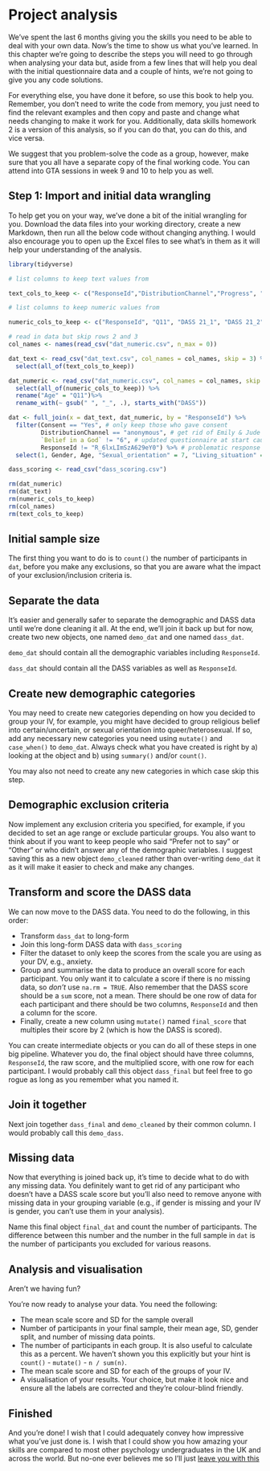 # Project analysis

We've spent the last 6 months giving you the skills you need to be able to deal with your own data. Now's the time to show us what you've learned. In this chapter we're going to describe the steps you will need to go through when analysing your data but, aside from a few lines that will help you deal with the initial questionnaire data and a couple of hints, we're not going to give you any code solutions. 

For everything else, you have done it before, so use this book to help you. Remember, you don't need to write the code from memory, you just need to find the relevant examples and then copy and paste and change what needs changing to make it work for you. Additionally, data skills homework 2 is a version of this analysis, so if you can do that, you can do this, and vice versa.

We suggest that you problem-solve the code as a group, however, make sure that you all have a separate copy of the final working code. You can attend into GTA sessions in week 9 and 10 to help you as well.

## Step 1: Import and initial data wrangling

To help get you on your way, we've done a bit of the initial wrangling for you. Download the data files into your working directory, create a new Markdown, then run all the below code without changing anything. I would also encourage you to open up the Excel files to see what's in them as it will help your understanding of the analysis.

```r
library(tidyverse)

# list columns to keep text values from

text_cols_to_keep <- c("ResponseId","DistributionChannel","Progress", "Finished", "Consent", "Gender", "Sexual orientation", "Living situation", "Belief in a God")

# list columns to keep numeric values from

numeric_cols_to_keep <- c("ResponseId", "Q11", "DASS 21_1",	"DASS 21_2",	"DASS 21_3",	"DASS 21_4",	"DASS 21_5",	"DASS 21_6",	"DASS 21_7",	"DASS 21_8",	"DASS 21_9",	"DASS 21_10",	"DASS 21_11",	"DASS 21_12",	"DASS 21_13", "DASS 21_14",	"DASS 21_15",	"DASS 21_16",	"DASS 21_17",	"DASS 21_18",	"DASS 21_19",	"DASS 21_20",	"DASS 21_21") 

# read in data but skip rows 2 and 3
col_names <- names(read_csv("dat_numeric.csv", n_max = 0))

dat_text <- read_csv("dat_text.csv", col_names = col_names, skip = 3) %>%
  select(all_of(text_cols_to_keep))

dat_numeric <- read_csv("dat_numeric.csv", col_names = col_names, skip = 3) %>%
  select(all_of(numeric_cols_to_keep)) %>%
  rename("Age" = "Q11")%>%
  rename_with(~ gsub(" ", "_", .), starts_with("DASS"))

dat <- full_join(x = dat_text, dat_numeric, by = "ResponseId") %>%
  filter(Consent == "Yes", # only keep those who gave consent
         DistributionChannel == "anonymous", # get rid of Emily & Jude preview data
         `Belief in a God` != "6", # updated questionnaire at start caused bug in response
         ResponseId != "R_6lxLImSzA629eY0") %>% # problematic response pattern
  select(1, Gender, Age, "Sexual_orientation" = 7, "Living_situation" = 8, "Belief_god" = 9, 11:31)

dass_scoring <- read_csv("dass_scoring.csv")

rm(dat_numeric)
rm(dat_text)
rm(numeric_cols_to_keep)
rm(col_names)
rm(text_cols_to_keep)

```

## Initial sample size

The first thing you want to do is to `count()` the number of participants in `dat`, before you make any exclusions, so that you are aware what the impact of your exclusion/inclusion criteria is.

## Separate the data

It's easier and generally safer to separate the demographic and DASS data until we're done cleaning it all. At the end, we'll join it back up but for now, create two new objects, one named `demo_dat` and one named `dass_dat`. 

`demo_dat` should contain all the demographic variables including `ResponseId`. 

`dass_dat` should contain all the DASS variables as well as `ResponseId`.

## Create new demographic categories

You may need to create new categories depending on how you decided to group your IV, for example, you might have decided to group religious belief into certain/uncertain, or sexual orientation into queer/heterosexual. If so, add any necessary new categories you need using `mutate()` and `case_when()` to `demo_dat`. Always check what you have created is right by a) looking at the object and b) using `summary()` and/or `count()`.

You may also not need to create any new categories in which case skip this step.

## Demographic exclusion criteria

Now implement any exclusion criteria you specified, for example, if you decided to set an age range or exclude particular groups. You also want to think about if you want to keep people who said "Prefer not to say" or "Other" or who didn't answer any of the demographic variables. I suggest saving this as a new object `demo_cleaned` rather than over-writing `demo_dat` it as it will make it easier to check and make any changes.

## Transform and score the DASS data

We can now move to the DASS data. You need to do the following, in this order:

* Transform `dass_dat` to long-form
* Join this long-form DASS data with `dass_scoring`
* Filter the dataset to only keep the scores from the scale you are using as your DV, e.g., anxiety.
* Group and summarise the data to produce an overall score for each participant. You only want it to calculate a score if there is no missing data, so *don't* use `na.rm = TRUE`. Also remember that the DASS score should be a `sum` score, not a mean. There should be one row of data for each participant and there should be two columns, `ResponseId` and then a column for the score. 
* Finally, create a new column using `mutate()` named `final_score` that multiples their score by 2 (which is how the DASS is scored).

You can create intermediate objects or you can do all of these steps in one big pipeline. Whatever you do, the final object should have three columns, `ResponseId`, the raw score, and the multiplied score, with one row for each participant. I would probably call this object `dass_final` but feel free to go rogue as long as you remember what you named it.
 
## Join it together

Next join together `dass_final` and `demo_cleaned` by their common column. I would probably call this `demo_dass`.

## Missing data

Now that everything is joined back up, it's time to decide what to do with any missing data. You definitely want to get rid of any participant who doesn't have a DASS scale score but you'll also need to remove anyone with missing data in your grouping variable (e.g., if gender is missing and your IV is gender, you can't use them in your analysis).

Name this final object `final_dat` and count the number of participants. The difference between this number and the number in the full sample in `dat` is the number of participants you excluded for various reasons.

## Analysis and visualisation

Aren't we having fun?

You're now ready to analyse your data. You need the following:

* The mean scale score and SD for the sample overall
* Number of participants in your final sample, their mean age, SD, gender split, and number of missing data points.
* The number of participants in each group. It is also useful to calculate this as a percent. We haven't shown you this explicitly but your hint is `count()` - `mutate()` - `n / sum(n)`.
* The mean scale score and SD for each of the groups of your IV.
* A visualisation of your results. Your choice, but make it look nice and ensure all the labels are corrected and they're colour-blind friendly.

## Finished

And you're done! I wish that I could adequately convey how impressive what you've just done is. I wish that I could show you how amazing your skills are compared to most other psychology undergraduates in the UK and across the world. But no-one ever believes me so I'll just [leave you with this](https://www.tiktok.com/@chelseaparlettpelleriti/video/7016838746108710149?_r=1&_t=8ZtxKOe3sHe)



